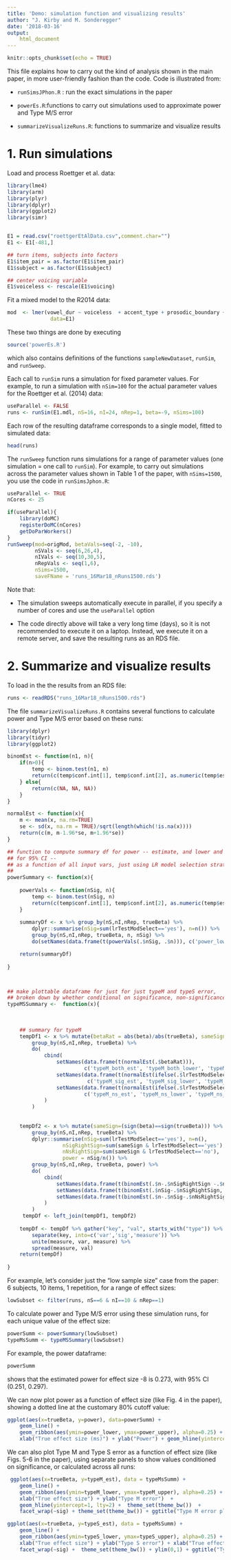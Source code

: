 ```yaml
---
title: 'Demo: simulation function and visualizing results'
author: "J. Kirby and M. Sonderegger"
date: '2018-03-16'
output: 
    html_document
---
```


```r
knitr::opts_chunk$set(echo = TRUE)
```

This file explains how to carry out the kind of analysis shown in the main paper, in more user-friendly fashion than the code.  Code is illustrated from:

* `runSimsJPhon.R` : run the exact simulations in the paper

* `powerEs.R`:functions to carry out simulations used to approximate power and Type M/S error

* `summarizeVisualizeRuns.R`: functions to summarize and visualize results 

# 1. Run simulations

Load and process Roettger et al. data:
```r
library(lme4)
library(arm)
library(plyr)
library(dplyr)
library(ggplot2)
library(simr)


E1 = read.csv("roettgerEtAlData.csv",comment.char="")
E1 <- E1[-481,]

## turn items, subjects into factors
E1$item_pair = as.factor(E1$item_pair)
E1$subject = as.factor(E1$subject)

## center voicing variable
E1$voiceless <- rescale(E1$voicing)
```

Fit a mixed model to the R2014 data:
```r
mod  <- lmer(vowel_dur ~ voiceless  + accent_type + prosodic_boundary + place + vowel + norming_voiceless_count + (1+voiceless|subject) + (1+voiceless|item_pair),
              data=E1)
```

These two things are done by executing 
```r
source('powerEs.R')
```

which also contains definitions of the functions `sampleNewDataset`, `runSim`, and `runSweep`.

Each call to `runSim` runs a simulation for fixed parameter values. For example, to run a simulation with `nSim=100` for the actual parameter values for the Roettger et al. (2014) data:
```r
useParallel <- FALSE
runs <- runSim(E1.mdl, nS=16, nI=24, nRep=1, beta=-9, nSims=100)
```

Each row of the resulting dataframe corresponds to a single model, fitted to simulated data:
```r
head(runs)
```

The `runSweep` function runs simulations for a range of parameter values (one simulation = one call to `runSim`). For example, to carry out simulations across the parameter values shown in Table 1 of the paper, with `nSims=1500`, you use the code in `runSimsJphon.R`:
```r
useParallel <- TRUE
nCores <- 25

if(useParallel){
    library(doMC)
    registerDoMC(nCores)
    getDoParWorkers()
}
runSweep(mod=origMod, betaVals=seq(-2, -10),
         nSVals <- seq(6,26,4),
         nIVals <- seq(10,30,5),
         nRepVals <- seq(1,6),
         nSims=1500,
         saveFName = 'runs_16Mar18_nRuns1500.rds')
```

Note that:

* The simulation sweeps automatically execute in parallel, if you specify a number of  cores and use the `useParallel` option

* The code directly above will take a very long time (days), so it is not recommended to execute it on a laptop. Instead, we execute it on a remote server, and save the resulting runs as an RDS file.


# 2.  Summarize and visualize results

To load in the the results from an RDS file:
```r
runs <- readRDS("runs_16Mar18_nRuns1500.rds")
```

The file `summarizeVisualizeRuns.R` contains several functions to calculate power and Type M/S error based on these runs:
```r
library(dplyr)
library(tidyr)
library(ggplot2)

binomEst <- function(n1, n){
    if(n>0){
        temp <- binom.test(n1, n)
        return(c(temp$conf.int[1], temp$conf.int[2], as.numeric(temp$estimate)))
    } else{
        return(c(NA, NA, NA))
    }
}

normalEst <- function(x){
    m <- mean(x, na.rm=TRUE)
    se <- sd(x, na.rm = TRUE)/sqrt(length(which(!is.na(x))))
    return(c(m, m-1.96*se, m+1.96*se))
}

## function to compute summary df for power -- estimate, and lower and upper bounds
## for 95% CI --
## as a function of all input vars, just using LR model selection strategy
##
powerSummary <- function(x){
    
    powerVals <- function(nSig, n){
        temp <- binom.test(nSig, n)
        return(c(temp$conf.int[1], temp$conf.int[2], as.numeric(temp$estimate)))
    }
    
    summaryDf <- x %>% group_by(nS,nI,nRep, trueBeta) %>% 
        dplyr::summarise(nSig=sum(lrTestModSelect=='yes'), n=n()) %>% 
        group_by(nS,nI,nRep, trueBeta, n, nSig) %>% 
        do(setNames(data.frame(t(powerVals(.$nSig, .$n))), c('power_lower', 'power_upper', 'power')))

    return(summaryDf)                                         
    
}



## make plottable dataframe for just for just typeM and typeS error,
## broken down by whether conditional on significance, non-significance, or using both.
typeMSSummary <-  function(x){
    
    
    
    ## summary for typeM
    tempDf1 <- x %>% mutate(betaRat = abs(beta)/abs(trueBeta), sameSign=(sign(beta)==sign(trueBeta))) %>%
        group_by(nS,nI,nRep, trueBeta) %>%
        do(
            cbind(
                setNames(data.frame(t(normalEst(.$betaRat))),
                         c('typeM_both_est', 'typeM_both_lower', 'typeM_both_upper')),
                setNames(data.frame(t(normalEst(ifelse(.$lrTestModSelect=='yes',.$betaRat,  NA)))), 
                          c('typeM_sig_est', 'typeM_sig_lower', 'typeM_sig_upper')),
                setNames(data.frame(t(normalEst(ifelse(.$lrTestModSelect=='no',.$betaRat,  NA)))), 
                         c('typeM_ns_est', 'typeM_ns_lower', 'typeM_ns_upper'))
            )
        )
                         
              
    tempDf2 <- x %>% mutate(sameSign=(sign(beta)==sign(trueBeta))) %>%
        group_by(nS,nI,nRep, trueBeta) %>%
        dplyr::summarise(nSig=sum(lrTestModSelect=='yes'), n=n(),
                  nSigRightSign=sum(sameSign & lrTestModSelect=='yes'),
                  nNsRightSign=sum(sameSign & lrTestModSelect=='no'),
                  power = nSig/n()) %>%
        group_by(nS,nI,nRep, trueBeta, power) %>%
        do(
            cbind(
                setNames(data.frame(t(binomEst(.$n-.$nSigRightSign -.$nNsRightSign, .$n))), c('typeS_both_lower', 'typeS_both_upper', 'typeS_both_est')),
                setNames(data.frame(t(binomEst(.$nSig-.$nSigRightSign, .$nSig))), c('typeS_sig_lower', 'typeS_sig_upper', 'typeS_sig_est')),
                setNames(data.frame(t(binomEst(.$n-.$nSig-.$nNsRightSign, .$n-.$nSig))), c('typeS_ns_lower', 'typeS_ns_upper', 'typeS_ns_est'))
            )
        )
     tempDf <- left_join(tempDf1, tempDf2)   
    
    tempDf <- tempDf %>% gather("key", "val", starts_with("type")) %>%
        separate(key, into=c('var','sig','measure')) %>% 
        unite(measure, var, measure) %>% 
        spread(measure, val)
    return(tempDf)
    
}
```

For example, let's consider just the "low sample size" case from the paper: 6 subjects, 10 items, 1 repetition, for a range of effect sizes:

```r
lowSubset <- filter(runs, nS==6 & nI==10 & nRep==1)
```

To calculate power and Type M/S error using these simulation runs, for each unique value of the effect size:
```r
powerSumm <- powerSummary(lowSubset)
typeMsSumm <- typeMSSummary(lowSubset)
```

For example, the power dataframe:
```r
powerSumm
```

shows that the estimated power for effect size -8 is 0.273, with 95% CI (0.251, 0.297).

We can now plot power as a function of effect size (like Fig. 4 in the paper), showing a dotted line at the customary 80% cutoff value:
```r
ggplot(aes(x=trueBeta, y=power), data=powerSumm) + 
    geom_line() +
    geom_ribbon(aes(ymin=power_lower, ymax=power_upper), alpha=0.25) + geom_hline(yintercept=0.8, lty=2) + ylim(0,1) +
    xlab("True effect size (ms)") + ylab("Power") + geom_hline(yintercept=0.8, lty=2) + theme_set(theme_bw()) + ggtitle("Power plot")
```


We can also plot Type M and Type S error as a function of effect size (like Figs. 5-6 in the paper), using separate panels to show values conditioned on significance, or calculated across all runs:
```r
 ggplot(aes(x=trueBeta, y=typeM_est), data = typeMsSumm) + 
    geom_line() + 
    geom_ribbon(aes(ymin=typeM_lower, ymax=typeM_upper), alpha=0.25) +
    xlab("True effect size") + ylab("Type M error")  +
    geom_hline(yintercept=1, lty=2) +  theme_set(theme_bw())  + 
    facet_wrap(~sig) + theme_set(theme_bw()) + ggtitle("Type M error plot")

```


```r
ggplot(aes(x=trueBeta, y=typeS_est), data = typeMsSumm) + 
    geom_line() + 
    geom_ribbon(aes(ymin=typeS_lower, ymax=typeS_upper), alpha=0.25) + theme_set(theme_bw())  + 
    xlab("True effect size") + ylab("Type S error") + xlab("True effect size (ms)")  + geom_hline(yintercept=0, lty=2) + 
    facet_wrap(~sig) +  theme_set(theme_bw()) + ylim(0,1) + ggtitle("Type S error plot")

```
